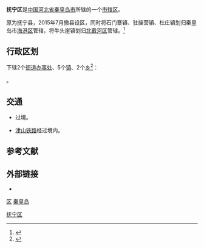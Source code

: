 {{Infobox China County
| county = 抚宁区
| usedname = 
| nameorigin = 
| Photo =Funing District Qinghuangdao2021.jpg
| Photoname =抚宁天际线，从南向北方向。由近及远依次是洋河、紫金山公园、城区 
| map = 
| map_caption = 
| Pinyin = Fǔníng Qū
| Belong = [[河北省|河北省]][[秦皇岛市|秦皇岛市]]
| Types = [[市辖区|市辖区]]
| admincode = 130306
| founded = 
| seat = 
| officerTitle = 
| officer = 
| officerTitle2 = 
| officer2 = 
| division = 9
| town = 5
| township = 2
| subdistrict = 2
| dialect = 
| post code = 066600
| phone code = 335
| coordinate = 
| area = 1646
| area land = 
| area water = 
| census yr = 2001年
| pop = 51万人
| density =  
| GDP = 
| GDP_as_of = 
| GDPPC = 
| carlicense = 
| web = www.chinafuning.gov.cn
| web_title = 抚宁县政府网
}}
'''抚宁区'''是[[中国|中国]][[河北省|河北省]][[秦皇岛市|秦皇岛市]]所辖的一个[[市辖区|市辖区]]。

原为抚宁县，2015年7月撤县设区，同时将石门寨镇、驻操营镇、杜庄镇划归秦皇岛市[[海港区_(秦皇岛市)|海港区]]管辖，将牛头崖镇划归[[北戴河区|北戴河区]]管辖。<ref>{{Cite web|title=中华人民共和国二〇一五年县级以上行政区划变更情况|url=http://202.108.98.30/description?dcpid=2015|accessdate=2020-07-07|publisher=中华人民共和国民政部|archive-date=2020-07-05|archive-url=https://web.archive.org/web/20200705220812/http://202.108.98.30/description?dcpid=2015|dead-url=no}}</ref>

== 行政区划 ==
{{PAGENAMEBASE}}下辖2个[[街道办事处|街道办事处]]、5个[[行政建制镇|镇]]、2个[[乡_(中华人民共和国)|乡]]<ref>{{PRC admin/ref sgc|13/03/06}}</ref>：

{{PRC admin/children|13/03/06}}。

== 交通 ==
* {{中国国道名|102}}过境。
*{{rint|cn|rail}}[[津山铁路|津山铁路]]经过境内。

== 参考文献 ==
{{Wikisource|国务院关于同意河北省调整秦皇岛市部分行政区划的批复}}
{{reflist}}

== 外部链接 ==
* {{Official website|http://www.chinafuning.gov.cn/|name=秦皇岛市抚宁区人民政府}}

{{抚宁县行政区划}}
{{秦皇岛市行政区划}}
{{河北行政区划}}

[[Category:抚宁区|]]
[[category:秦皇岛区县|区]]
[[category:河北市辖区|秦皇岛]]